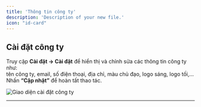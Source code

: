 ```yaml
---
title: 'Thông tin công ty'
description: 'Description of your new file.'
icon: "id-card"
---
```

## **Cài đặt công ty**

Truy cập **Cài đặt → Cài đặt** để hiển thị và chỉnh sửa các thông tin công ty như:  
tên công ty, email, số điện thoại, địa chỉ, màu chủ đạo, logo sáng, logo tối,…  
Nhấn **“Cập nhật”** để hoàn tất thao tác.

<Frame>
  <img
    src="https://aimini-upload.sgp1.digitaloceanspaces.com/image686_2c56035eb4.png"
    alt="Giao diện cài đặt công ty"
    style={{ borderRadius:"0.5rem" }}
  />
</Frame>

---



